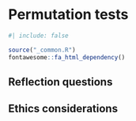 # Permutation tests {#sec-perm-tests}

```r
#| include: false

source("_common.R")
fontawesome::fa_html_dependency()
```




## <i class="fas fa-lightbulb"></i> Reflection questions  


## <i class="fas fa-balance-scale"></i> Ethics considerations 

